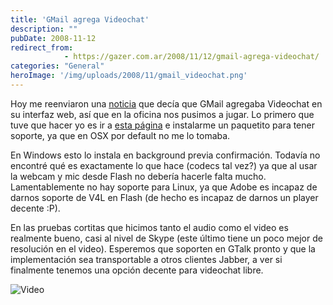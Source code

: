 ```yaml
---
title: 'GMail agrega Videochat'
description: ""
pubDate: 2008-11-12
redirect_from: 
            - https://gazer.com.ar/2008/11/12/gmail-agrega-videochat/
categories: "General"
heroImage: '/img/uploads/2008/11/gmail_videochat.png'
---
```

Hoy me reenviaron una [noticia](http://google.dirson.com/post/4180-videochat-gmail-google-talk-audio-video/) que decía que GMail agregaba Videochat en su interfaz web, así que en la oficina nos pusimos a jugar. Lo primero que tuve que hacer yo es ir a [esta página](http://mail.google.com/videochat) e instalarme un paquetito para tener soporte, ya que en OSX por default no me lo tomaba.

En Windows esto lo instala en background previa confirmación. Todavía no encontré qué es exactamente lo que hace (codecs tal vez?) ya que al usar la webcam y mic desde Flash no debería hacerle falta mucho. Lamentablemente no hay soporte para Linux, ya que Adobe es incapaz de darnos soporte de V4L en Flash (de hecho es incapaz de darnos un player decente :P).

En las pruebas cortitas que hicimos tanto el audio como el video es realmente bueno, casi al nivel de Skype (este último tiene un poco mejor de resolución en el video). Esperemos que soporten en GTalk pronto y que la implementación sea transportable a otros clientes Jabber, a ver si finalmente tenemos una opción decente para videochat libre.

![Video](/img/uploads/2008/11/gmail_videochat.png#center)
